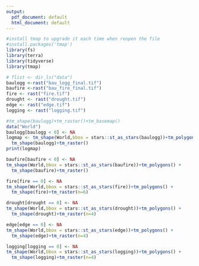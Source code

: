 ```yaml
---
output:
  pdf_document: default
  html_document: default
---
```

```r
#install tmap to upgrade it each time when reopen the file
#install.packages('tmap')
library(fs)
library(terra)
library(tidyverse)
library(tmap)
```


```r

# flist <- dir_ls("data")
baulogg <-rast("bau_logg_final.tif") 
baufire <-rast("bau_fire_final.tif")
fire <- rast("fire.tif")
drought <- rast("drought.tif")
edge <- rast("edge.tif")
logging <- rast("logging.tif")
```

```r

#tm_shape(baulogg)+tm_raster()+tm_basemap()
data("World")
baulogg[baulogg < 0] <- NA
logmap <- tm_shape(World,bbox = stars::st_as_stars(baulogg))+tm_polygons() +
  tm_shape(baulogg)+tm_raster()
print(logmap)

```


```r
baufire[baufire < 0] <- NA
tm_shape(World,bbox = stars::st_as_stars(baufire))+tm_polygons() +
  tm_shape(baufire)+tm_raster()
```

```r
fire[fire == 0] <- NA
tm_shape(World,bbox = stars::st_as_stars(fire))+tm_polygons() +
  tm_shape(fire)+tm_raster(n=6)

```

```r
drought[drought == 0] <- NA
tm_shape(World,bbox = stars::st_as_stars(drought))+tm_polygons() +
  tm_shape(drought)+tm_raster(n=4)
```

```r
edge[edge == 0] <- NA
tm_shape(World,bbox = stars::st_as_stars(edge))+tm_polygons() +
  tm_shape(edge)+tm_raster(n=4)
```
```r
logging[logging == 0] <- NA
tm_shape(World,bbox = stars::st_as_stars(logging))+tm_polygons() +
  tm_shape(logging)+tm_raster(n=4)
```


